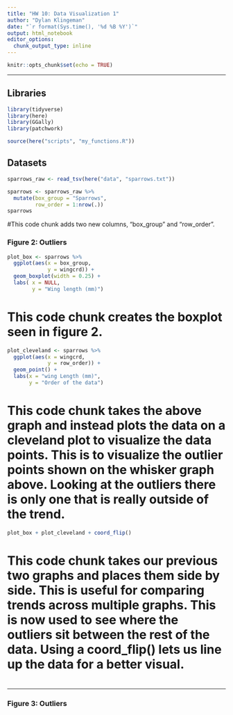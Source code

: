 ```yaml
---
title: "HW 10: Data Visualization 1"
author: "Dylan Klingeman"
date: "`r format(Sys.time(), '%d %B %Y')`"
output: html_notebook
editor_options: 
  chunk_output_type: inline
---
```


```r
knitr::opts_chunk$set(echo = TRUE)
```
***
## Libraries
```r
library(tidyverse)
library(here)
library(GGally)
library(patchwork)
```

```r
source(here("scripts", "my_functions.R"))
```


## Datasets
```r
sparrows_raw <- read_tsv(here("data", "sparrows.txt"))
```

```r
sparrows <- sparrows_raw %>% 
  mutate(box_group = "Sparrows", 
         row_order = 1:nrow(.))
sparrows
```

#This code chunk adds two new columns, "box_group" and "row_order". 

### Figure 2: Outliers

```r
plot_box <- sparrows %>% 
  ggplot(aes(x = box_group, 
             y = wingcrd)) + 
  geom_boxplot(width = 0.25) + 
  labs( x = NULL, 
        y = "Wing length (mm)")
```

# This code chunk creates the boxplot seen in figure 2. 

```r
plot_cleveland <- sparrows %>% 
  ggplot(aes(x = wingcrd, 
             y = row_order)) + 
  geom_point() + 
  labs(x = "wing Length (mm)", 
       y = "Order of the data")
```

# This code chunk takes the above graph and instead plots the data on a cleveland plot to visualize the data points. This is to visualize the outlier points shown on the whisker graph above. Looking at the outliers there is only one that is really outside of the trend.  

```r
plot_box + plot_cleveland + coord_flip()
```

# This code chunk takes our previous two graphs and places them side by side. This is useful for comparing trends across multiple graphs. This is now used to see where the outliers sit between the rest of the data. Using a coord_flip() lets us line up the data for a better visual. 

#
***

### Figure 3: Outliers

